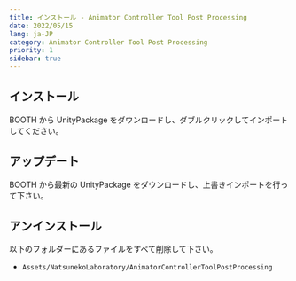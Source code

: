 ```yaml
---
title: インストール - Animator Controller Tool Post Processing
date: 2022/05/15
lang: ja-JP
category: Animator Controller Tool Post Processing
priority: 1
sidebar: true
---
```


## インストール

BOOTH から UnityPackage をダウンロードし、ダブルクリックしてインポートしてください。

## アップデート

BOOTH から最新の UnityPackage をダウンロードし、上書きインポートを行って下さい。

## アンインストール

以下のフォルダーにあるファイルをすべて削除して下さい。

- `Assets/NatsunekoLaboratory/AnimatorControllerToolPostProcessing`
